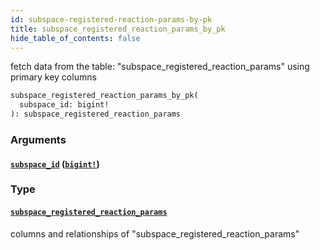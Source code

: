 ```yaml
---
id: subspace-registered-reaction-params-by-pk
title: subspace_registered_reaction_params_by_pk
hide_table_of_contents: false
---
```


fetch data from the table: "subspace_registered_reaction_params" using primary key columns

```graphql
subspace_registered_reaction_params_by_pk(
  subspace_id: bigint!
): subspace_registered_reaction_params
```

### Arguments

#### [`subspace_id`](#) ([`bigint!`](../scalars/bigint))

### Type

#### [`subspace_registered_reaction_params`](../objects/subspace-registered-reaction-params)

columns and relationships of "subspace_registered_reaction_params"
